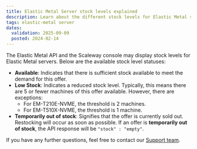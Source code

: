 ```yaml
---
title: Elastic Metal Server stock levels explained
description: Learn about the different stock levels for Elastic Metal servers displayed in the Scaleway API and console, including availability, low stock, and out-of-stock statuses.
tags: elastic-metal server
dates:
  validation: 2025-09-09
  posted: 2024-02-14
---
```


The Elastic Metal API and the Scaleway console may display stock levels for Elastic Metal servers. Below are the available stock level statuses:

- **Available**: Indicates that there is sufficient stock available to meet the demand for this offer.
- **Low Stock**: Indicates a reduced stock level. Typically, this means there are 5 or fewer machines of this offer available. However, there are exceptions:
  - For EM-T210E-NVME, the threshold is 2 machines.
  - For EM-T510X-NVME, the threshold is 1 machine.
- **Temporarily out of stock**: Signifies that the offer is currently sold out. Restocking will occur as soon as possible.
  <Message type="note">
    If an offer is **temporarily out of stock**, the API response will be `"stock" : "empty"`.
  </Message>

If you have any further questions, feel free to contact our [Support team](https://account.scaleway.com/?service=elementssupport/tickets/create?for=elastic-metal).
